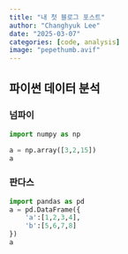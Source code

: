 ```yaml
---
title: "내 첫 블로그 포스트"
author: "Changhyuk Lee"
date: "2025-03-07"
categories: [code, analysis]
image: "pepethumb.avif"
---
```


## 파이썬 데이터 분석


### 넘파이 

```python
import numpy as np 

a = np.array([3,2,15])
a
```


### 판다스 


```python
import pandas as pd
a = pd.DataFrame({
    'a':[1,2,3,4],
    'b':[5,6,7,8]
})
a
```